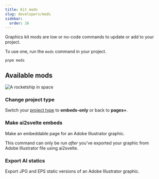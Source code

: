 ```yaml
---
title: Kit mods
slug: developers/mods
sidebar:
  order: 26
---
```



Graphics kit mods are low or no-code commands to update or add to your project.

To use one, run the `mods` command in your project.

```console
pnpm mods
```

## Available mods

![A rocketship in space](../../../assets/mods.gif)

### Change project type 

Switch your [project type](/bluprint_graphics-kit/developers/project-structure/#project-type) to **embeds-only** or back to **pages+**.

### Make ai2svelte embeds

Make an embeddable page for an Adobe Illustrator graphic.

This command can only be run _after_ you've exported your graphic from Adobe Illustrator file using ai2svelte.

### Export AI statics

Export JPG and EPS static versions of an Adobe Illustrator graphic.

